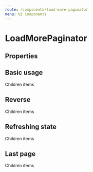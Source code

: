 ```yaml
---
route: /components/load-more-paginator
menu: UI Components
---
```



# LoadMorePaginator

## Properties

<Props of={LoadMorePaginator} />

## Basic usage

<Playground>
  <LoadMorePaginator hasNextPage loadNextPage={console.log}>
    Children items
  </LoadMorePaginator>
</Playground>

## Reverse

<Playground>
  <LoadMorePaginator hasNextPage loadNextPage={console.log} reverse>
    Children items
  </LoadMorePaginator>
</Playground>

## Refreshing state

<Playground>
  <LoadMorePaginator hasNextPage loadNextPage={console.log} refreshing>
    Children items
  </LoadMorePaginator>
</Playground>

## Last page

<Playground>
  <LoadMorePaginator hasNextPage={false} loadNextPage={console.log}>
    Children items
  </LoadMorePaginator>
</Playground>

